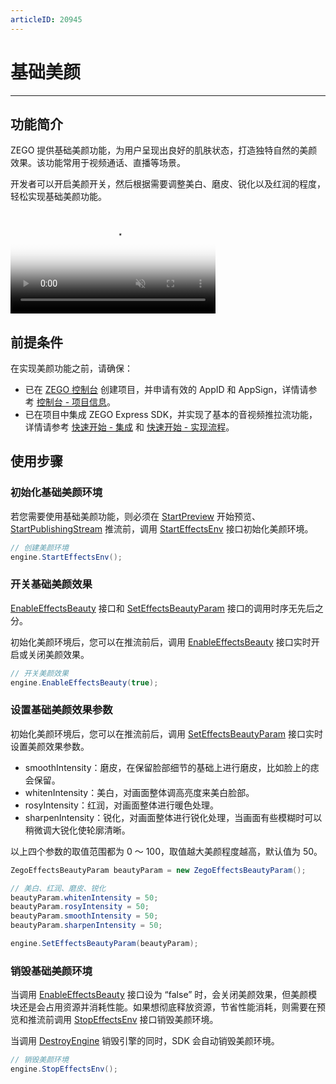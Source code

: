 ```yaml
---
articleID: 20945
---
```

# 基础美颜

- - -

## 功能简介


ZEGO 提供基础美颜功能，为用户呈现出良好的肌肤状态，打造独特自然的美颜效果。该功能常用于视频通话、直播等场景。

开发者可以开启美颜开关，然后根据需要调整美白、磨皮、锐化以及红润的程度，轻松实现基础美颜功能。

<video poster="https://storage.zego.im/sdk-doc/Pics/Common/ZegoExpressEngine/ExpressBeauty.png" src="https://zego-public.oss-cn-shanghai.aliyuncs.com/sdk-doc/doc/video/Express_Video_SDK/ExpressBeauty.mp4" width="65%" muted="true" loop="true" autoplay="autoplay" preload="auto" nocontrols></video>



## 前提条件

在实现美颜功能之前，请确保：

- 已在 [ZEGO 控制台](https://console.zego.im) 创建项目，并申请有效的 AppID 和 AppSign，详情请参考 [控制台 - 项目信息](https://doc-zh.zego.im/article/12107)。
- 已在项目中集成 ZEGO Express SDK，并实现了基本的音视频推拉流功能，详情请参考 [快速开始 - 集成](!Integration/SDK_Integration) 和 [快速开始 - 实现流程](!Integration/Solution_Implementation)。


## 使用步骤

### 初始化基础美颜环境

若您需要使用基础美颜功能，则必须在 [StartPreview](@StartPreview) 开始预览、[StartPublishingStream](@StartPublishingStream) 推流前，调用 [StartEffectsEnv](@StartEffectsEnv) 接口初始化美颜环境。


```c#
// 创建美颜环境 
engine.StartEffectsEnv();
```

### 开关基础美颜效果 

<div class="mk-hint">

[EnableEffectsBeauty](@EnableEffectsBeauty) 接口和 [SetEffectsBeautyParam](@SetEffectsBeautyParam) 接口的调用时序无先后之分。
</div>

初始化美颜环境后，您可以在推流前后，调用 [EnableEffectsBeauty](@EnableEffectsBeauty) 接口实时开启或关闭美颜效果。


```c#
// 开关美颜效果 
engine.EnableEffectsBeauty(true);
```

### 设置基础美颜效果参数

初始化美颜环境后，您可以在推流前后，调用 [SetEffectsBeautyParam](@SetEffectsBeautyParam) 接口实时设置美颜效果参数。

- smoothIntensity：磨皮，在保留脸部细节的基础上进行磨皮，比如脸上的痣会保留。
- whitenIntensity：美白，对画面整体调高亮度来美白脸部。
- rosyIntensity：红润，对画面整体进行暖色处理。
- sharpenIntensity：锐化，对画面整体进行锐化处理，当画面有些模糊时可以稍微调大锐化使轮廓清晰。

以上四个参数的取值范围都为 0 ～ 100，取值越大美颜程度越高，默认值为 50。


```c#
ZegoEffectsBeautyParam beautyParam = new ZegoEffectsBeautyParam();

// 美白、红润、磨皮、锐化
beautyParam.whitenIntensity = 50;
beautyParam.rosyIntensity = 50;
beautyParam.smoothIntensity = 50;
beautyParam.sharpenIntensity = 50;

engine.SetEffectsBeautyParam(beautyParam);
```

### 销毁基础美颜环境


当调用 [EnableEffectsBeauty](@EnableEffectsBeauty) 接口设为 “false” 时，会关闭美颜效果，但美颜模块还是会占用资源并消耗性能。如果想彻底释放资源，节省性能消耗，则需要在预览和推流前调用 [StopEffectsEnv](@StopEffectsEnv) 接口销毁美颜环境。

<div class="mk-hint">


当调用 [DestroyEngine](@DestroyEngine) 销毁引擎的同时，SDK 会自动销毁美颜环境。
</div>


```c#
// 销毁美颜环境 
engine.StopEffectsEnv();
```
